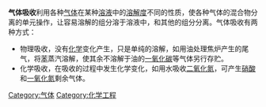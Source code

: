 '''气体吸收'''利用各种[[气体|气体]]在某种[[溶液|溶液]]中的[[溶解度|溶解度]]不同的性质，使各种气体的混合物分离的单元操作，让容易溶解的组分溶于溶液中，和其他的组分分离。气体吸收有两种方式：
*物理吸收，没有[[化学|化学]]变化产生，只是单纯的溶解，如用油处理焦炉产生的尾气，将[[苯|苯]]蒸汽溶解，使其余不溶解于油的[[一氧化碳|一氧化碳]]等气体另行存贮。
*化学吸收，在吸收的过程中发生化学变化，如用水吸收[[二氧化氮|二氧化氮]]，可产生[[硝酸|硝酸]]和[[一氧化氮|一氧化氮]]剩余气体。
{{化學工程小作品}}
[[Category:气体|Category:气体]]
[[Category:化学工程|Category:化学工程]]